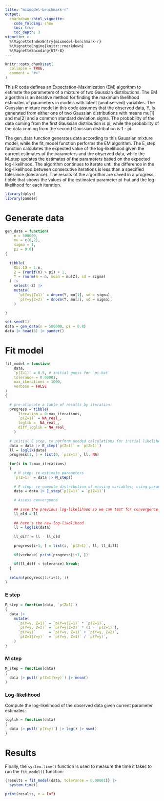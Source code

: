```yaml
---
title: "mixmodel-benchmark-r"
output: 
  rmarkdown::html_vignette:
    code_folding: show
    toc: true
    toc_depth: 3
vignette: >
  %\VignetteIndexEntry{mixmodel-benchmark-r}
  %\VignetteEngine{knitr::rmarkdown}
  %\VignetteEncoding{UTF-8}
---
```


```r
knitr::opts_chunk$set(
  collapse = TRUE,
  comment = "#>"
)

```

This R code defines an Expectation-Maximization (EM) algorithm to estimate the parameters of a mixture of two Gaussian distributions. The EM algorithm is an iterative method for finding the maximum likelihood estimates of parameters in models with latent (unobserved) variables. The Gaussian mixture model in this code assumes that the observed data, Y, is generated from either one of two Gaussian distributions with means mu[1] and mu[2] and a common standard deviation sigma. The probability of the data coming from the first Gaussian distribution is pi, while the probability of the data coming from the second Gaussian distribution is 1 - pi.

The gen_data function generates data according to this Gaussian mixture model, while the fit_model function performs the EM algorithm. The E_step function calculates the expected value of the log-likelihood given the current estimates of the parameters and the observed data, while the M_step updates the estimates of the parameters based on the expected log-likelihood. The algorithm continues to iterate until the difference in the log-likelihood between consecutive iterations is less than a specified tolerance (tolerance). The results of the algorithm are saved in a progress tibble that shows the values of the estimated parameter pi-hat and the log-likelihood for each iteration.

```r

library(dplyr)
library(pander)
```

# Generate data

```r

gen_data = function(
    n = 500000,
    mu = c(0,2),
    sigma = 1,
    pi = 0.8)
{
  
  tibble(
    Obs.ID = 1:n,
    Z = (runif(n) > pi) + 1,
    Y = rnorm(n = n, mean = mu[Z], sd = sigma)
  ) |>
    select(-Z) |>
    mutate(
      `p(Y=y|Z=1)` = dnorm(Y, mu[1], sd = sigma),
      `p(Y=y|Z=2)` = dnorm(Y, mu[2], sd = sigma),
    )
  
}

```

```r
set.seed(1)
data = gen_data(n = 500000, pi = 0.8)
data |> head(6) |> pander()
```

# Fit model

```r

fit_model = function(
    data,
    `p(Z=1)` = 0.5, # initial guess for `pi-hat`
    tolerance = 0.00001,
    max_iterations = 1000,
    verbose = FALSE
)
{
  
  # pre-allocate a table of results by iteration:
  progress = tibble(
      Iteration = 0:max_iterations,
      `p(Z=1)` = NA_real_,
      loglik =  NA_real_,
      diff_loglik = NA_real_
    )
  
  # initial E step, to perform needed calculations for initial likelihood:
  data = data |> E_step(`p(Z=1)` = `p(Z=1)`) 
  ll = loglik(data)
  progress[1, ] = list(0, `p(Z=1)`, ll, NA)
  
  for(i in 1:max_iterations)
  {
    # M step: re-estimate parameters
    `p(Z=1)` = data |> M_step()
    
    # E step: re-compute distribution of missing variables, using parameters
    data = data |> E_step(`p(Z=1)` = `p(Z=1)`)
    
    # Assess convergence
    
    ## save the previous log-likelihood so we can test for convergence
    ll_old = ll
    
    ## here's the new log-likelihood
    ll = loglik(data)
    
    ll_diff = ll - ll_old
    
    progress[i+1, ] = list(i, `p(Z=1)`, ll, ll_diff)
    
    if(verbose) print(progress[i+1, ])
    
    if(ll_diff < tolerance) break;
  }
  
  return(progress[1:(i+1), ])
}

```

### E step

```r

E_step = function(data, `p(Z=1)`)
{
  data |>
    mutate(
      `p(Y=y, Z=1)` = `p(Y=y|Z=1)` * `p(Z=1)`,
      `p(Y=y, Z=2)` = `p(Y=y|Z=2)` * (1 - `p(Z=1)`),
      `p(Y=y)`      = `p(Y=y, Z=1)` + `p(Y=y, Z=2)`,
      `p(Z=1|Y=y)`  = `p(Y=y, Z=1)` / `p(Y=y)`,
    )
}

```

### M step

```r

M_step = function(data)
{
  data |> pull(`p(Z=1|Y=y)`) |> mean()
}

```

### Log-likelihood

Compute the log-likelihood of the observed data given current parameter estimates:

```r

loglik = function(data)
{
  data |> pull(`p(Y=y)`) |> log() |> sum()
}

```

# Results

Finally, the `system.time()` function is used to measure the time it takes to run the `fit_model()` function:

```r
{results = fit_model(data, tolerance = 0.00001)} |> 
  system.time()

```

```r
print(results, n = Inf)
```

